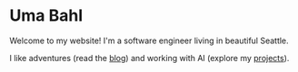 # Uma Bahl

Welcome to my website! I'm a software engineer living in beautiful Seattle. 

I like adventures (read the [blog](/blog)) and working with AI (explore my [projects](/projects)).

<BlogCollage limit={6} className="mt-6" />
